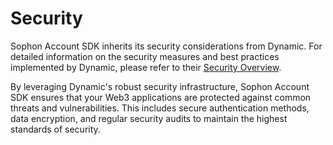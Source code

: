 # Security

Sophon Account SDK inherits its security considerations from Dynamic. For detailed information on the security measures and best practices implemented by Dynamic, please refer to their [Security Overview](https://docs.dynamic.xyz/security/overview).

By leveraging Dynamic's robust security infrastructure, Sophon Account SDK ensures that your Web3 applications are protected against common threats and vulnerabilities. This includes secure authentication methods, data encryption, and regular security audits to maintain the highest standards of security.
